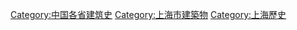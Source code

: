 [[Category:中国各省建筑史|Category:中国各省建筑史]]
[[Category:上海市建築物|Category:上海市建築物]]
[[Category:上海歷史|Category:上海歷史]]